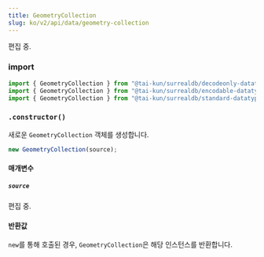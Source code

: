 ```yaml
---
title: GeometryCollection
slug: ko/v2/api/data/geometry-collection
---
```



편집 중.

### import

```ts
import { GeometryCollection } from "@tai-kun/surrealdb/decodeonly-datatypes";
import { GeometryCollection } from "@tai-kun/surrealdb/encodable-datatypes";
import { GeometryCollection } from "@tai-kun/surrealdb/standard-datatypes";
```

### `.constructor()`

새로운 `GeometryCollection` 객체를 생성합니다.

```ts
new GeometryCollection(source);
```

#### 매개변수

##### `source`

편집 중.

#### 반환값

`new`를 통해 호출된 경우, `GeometryCollection`은 해당 인스턴스를 반환합니다.
